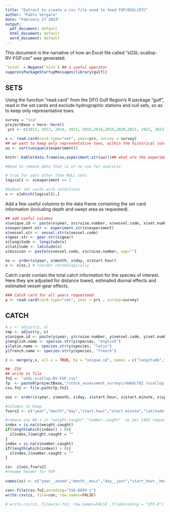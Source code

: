 ```yaml
---
title: "Extract to create a csv file used to feed FGP/OGSL/ETC"
author: "Pablo Vergara"
date: "February 27 2024"
output:
  pdf_document: default
  html_document: default
  word_document: default
---
```

This document is the narrative of how an Excel file called "sGSL-scallop-RV-FGP.csv" was generated.


```r
`%nin%` = Negate(`%in%`) ## a useful operator
suppressPackageStartupMessages(library(gulf))
```

## SETS
Using the function "read.card" from the DFO Gulf Region's R package "gulf", read in the set cards and exclude hydrographic stations and null sets, so as to keep only representative tows.

```r
survey = "sca"
projectBase = here::here()
 yrs <- c(2012, 2013, 2014, 2015, 2016,2018,2019,2020,2021, 2022, 2023)

x <- read.card(card.type="set", year=yrs, survey = survey)
## we want to keep only representative tows, within the historical context that some tows were identified as "hydrography" before 1993 but were really fishing stations
uu <- sort(unique(x$experiment))
```

```r
knitr::kable(data.frame(uu,experiment.str(uu)))## what are the experiment codes
```

```r
#Need to remove data that is of no use for analysis

# true for sets other than NULL sets
logical1 <- x$experiment == 1

#Subset set cards with conditions
x <- x[which(logical1),]
```

Add a few useful columns to the data frame containing the set card information (including depth and swept area as requested).
```r
## add useful columns
x$unique.id <- paste(x$year, x$cruise.number, x$vessel.code, x$set.number, sep="-")
x$experiment.str <- experiment.str(x$experiment)
x$vessel.str <- vessel.str(x$vessel.code)
x$gear.str <- gear.str(x$gear)
x$longitude <- longitude(x)
x$latitude <- latitude(x)
x$mission <- paste(x$vessel.code, x$cruise.number, sep="")

ox <- order(x$year, x$month, x$day, x$start.hour)
x <- x[ox,] # reorder chronologically

```



Catch cards contain the total catch information for the species of interest. Here they are adjusted for distance towed, estimated diurnal effects and estimated vessel-gear effects.
```r
### Catch card for all years requesteed
y <- read.card(card.type="cat", year = yrs , survey=survey)

```

## CATCH
```r
# y <- adjust(y, x)
tmp <- adjust(y, x)
y$unique.id <- paste(y$year, y$cruise.number, y$vessel.code, y$set.number, sep="-")
y$english.name <- species.str(y$species, "english")
y$latin.name <- species.str(y$species, "latin")
y$french.name <- species.str(y$species, "french")

z <- merge(y,x, all.x = TRUE, by = "unique.id", names = c("longitude","latitude", "gear.str"))

##  CSV
## write to file
fn2 <- "sGSL-scallop-RV-FGP.csv"
fp  <- paste0(projectBase,"/stock_assessment_surveys/de6dc782 (scallop_survey)/")
csv.fn2 <- file.path(fp,fn2)

ooz <- order(z$year, z$month, z$day, z$start.hour, z$start.minute, z$species)

#columns to keep
fvars2 <- c("year","month","day","start.hour","start.minute","latitude","longitude","gear.str","species","french.name","english.name","latin.name","weight.caught","number.caught")

#remove any NA's in "weight.caught","number.caught"  as per CADI request :)
index = is.na(z$weight.caught)
if(length(which(index)) > 0){              
  z[index,]$weight.caught = ""
}
index = is.na(z$number.caught)
if(length(which(index)) > 0){              
  z[index,]$number.caught = ""
}

zz=  z[ooz,fvars2]
#rename header for FGP
 
names(zz) <- c("year__annee","month__mois","day__jour","start_hour__heure_de_depart","start_minute__minute_de_depart","latitude","longitude","gear__equipement","species__espece","french_name__nom_francais","english_name__nom_anglais","latin_name__nom_latin","weight_caught__poids_pris","number_caught__quantite_attrape")

con<-file(csv.fn2,encoding="ISO-8859-1")
write.csv(zz, file=con, row.names=FALSE)

# write.csv(zz, file=csv.fn2, row.names=FALSE ,fileEncoding = "UTF-8")
```
